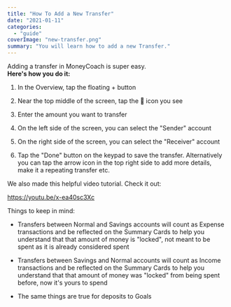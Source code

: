 ```yaml
---
title: "How To Add a New Transfer"
date: "2021-01-11"
categories: 
  - "guide"
coverImage: "new-transfer.png"
summary: "You will learn how to add a new Transfer."
---
```


Adding a transfer in MoneyCoach is super easy.  
**Here's how you do it:**

1. In the Overview, tap the floating + button

3. Near the top middle of the screen, tap the 🔁 icon you see

5. Enter the amount you want to transfer

7. On the left side of the screen, you can select the "Sender" account

9. On the right side of the screen, you can select the "Receiver" account

11. Tap the "Done" button on the keypad to save the transfer. Alternatively you can tap the arrow icon in the top right side to add more details, make it a repeating transfer etc.

We also made this helpful video tutorial. Check it out:

https://youtu.be/x-ea40sc3Xc

Things to keep in mind:

- Transfers between Normal and Savings accounts will count as Expense transactions and be reflected on the Summary Cards to help you understand that that amount of money is "locked", not meant to be spent as it is already considered spent

- Transfers between Savings and Normal accounts will count as Income transactions and be reflected on the Summary Cards to help you understand that that amount of money was "locked" from being spent before, now it's yours to spend

- The same things are true for deposits to Goals

